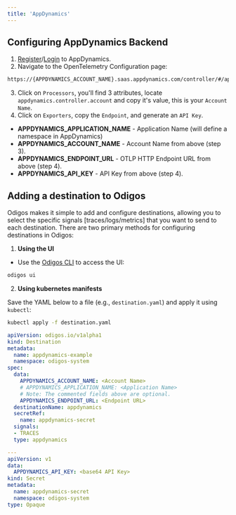 ```yaml
---
title: 'AppDynamics'
---
```


## Configuring AppDynamics Backend

1. [Register](https://accounts.appdynamics.com/trial)/[Login](https://login.appdynamics.com/sso/authenticate) to AppDynamics.
2. Navigate to the OpenTelemetry Configuration page:

```bash
https://{APPDYNAMICS_ACCOUNT_NAME}.saas.appdynamics.com/controller/#/apm/otel/keyManagement
```

3. Click on `Processors`, you'll find 3 attributes, locate `appdynamics.controller.account` and copy it's value, this is your `Account Name`.
4. Click on `Exporters`, copy the `Endpoint`, and generate an `API Key`.

- **APPDYNAMICS_APPLICATION_NAME** - Application Name (will define a namespace in AppDynamics)
- **APPDYNAMICS_ACCOUNT_NAME** - Account Name from above (step 3).
- **APPDYNAMICS_ENDPOINT_URL** - OTLP HTTP Endpoint URL from above (step 4).
- **APPDYNAMICS_API_KEY** - API Key from above (step 4).

## Adding a destination to Odigos

Odigos makes it simple to add and configure destinations, allowing you to select the specific signals [traces/logs/metrics] that you want to send to each destination. There are two primary methods for configuring destinations in Odigos:

1. **Using the UI**

- Use the [Odigos CLI](https://docs.odigos.io/cli/odigos_ui) to access the UI:

```bash
odigos ui
```

2. **Using kubernetes manifests**

Save the YAML below to a file (e.g., `destination.yaml`) and apply it using `kubectl`:

```bash
kubectl apply -f destination.yaml
```


```yaml
apiVersion: odigos.io/v1alpha1
kind: Destination
metadata:
  name: appdynamics-example
  namespace: odigos-system
spec:
  data:
    APPDYNAMICS_ACCOUNT_NAME: <Account Name>
    # APPDYNAMICS_APPLICATION_NAME: <Application Name>
    # Note: The commented fields above are optional.
    APPDYNAMICS_ENDPOINT_URL: <Endpoint URL>
  destinationName: appdynamics
  secretRef:
    name: appdynamics-secret
  signals:
  - TRACES
  type: appdynamics

---
apiVersion: v1
data:
  APPDYNAMICS_API_KEY: <base64 API Key>
kind: Secret
metadata:
  name: appdynamics-secret
  namespace: odigos-system
type: Opaque
```
